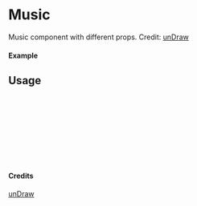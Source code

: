 
<Meta of={Music} title="unDraw/Music" />

# Music

Music component with different props.
Credit: [unDraw](https://undraw.co/illustrations)

#### Example

<Canvas of={Music.Primary} />

## Usage

```ts
import { Music } from "yadl-ui";

const Example = () => {
  return (
      <Music />
  );
};

export default Example;
```

#### Credits
[unDraw](https://undraw.co/illustrations)

